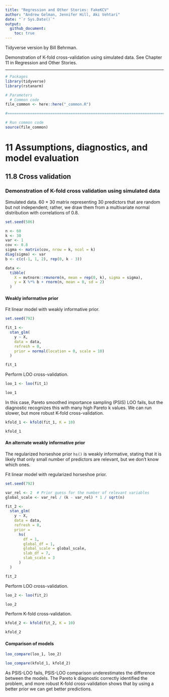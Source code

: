 ```yaml
---
title: "Regression and Other Stories: FakeKCV"
author: "Andrew Gelman, Jennifer Hill, Aki Vehtari"
date: "`r Sys.Date()`"
output:
  github_document:
    toc: true
---
```

Tidyverse version by Bill Behrman.

Demonstration of K-fold cross-validation using simulated
data. See Chapter 11 in Regression and Other Stories.

-------------

```r
# Packages
library(tidyverse)
library(rstanarm)

# Parameters
  # Common code
file_common <- here::here("_common.R")

#===============================================================================

# Run common code
source(file_common)
```

# 11 Assumptions, diagnostics, and model evaluation

## 11.8 Cross validation

### Demonstration of K-fold cross validation using simulated data

Simulated data. 60 × 30  matrix representing 30 predictors that are random but not independent; rather, we draw them from a multivariate normal distribution with correlations of 0.8.

```r
set.seed(586)

n <- 60
k <- 30
var <- 1
cov <- 0.8
sigma <- matrix(cov, nrow = k, ncol = k)
diag(sigma) <- var
b <- c(c(-1, 1, 2), rep(0, k - 3))

data <-
  tibble(
    X = mvtnorm::rmvnorm(n, mean = rep(0, k), sigma = sigma),
    y = X %*% b + rnorm(n, mean = 0, sd = 2)
  )
```

#### Weakly informative prior

Fit linear model with weakly informative prior.

```r
set.seed(792)

fit_1 <- 
  stan_glm(
    y ~ X,
    data = data,
    refresh = 0,
    prior = normal(location = 0, scale = 10)
  )

fit_1
```

Perform LOO cross-validation.

```r
loo_1 <- loo(fit_1)

loo_1
```

In this case, Pareto smoothed importance sampling (PSIS) LOO fails, but the diagnostic recognizes this with many high Pareto k values. We can run slower, but more robust K-fold cross-validation.

```r
kfold_1 <- kfold(fit_1, K = 10)

kfold_1
```

#### An alternate weakly informative prior

The regularized horseshoe prior `hs()` is weakly informative, stating that it is likely that only small number of predictors are relevant, but we don’t know which ones.

Fit linear model with regularized horseshoe prior.

```r
set.seed(792)

var_rel <- 2  # Prior guess for the number of relevant variables
global_scale <- var_rel / (k - var_rel) * 1 / sqrt(n)

fit_2 <- 
  stan_glm(
    y ~ X,
    data = data,
    refresh = 0,
    prior = 
      hs(
        df = 1,
        global_df = 1,
        global_scale = global_scale,
        slab_df = 7,
        slab_scale = 3
      )
  )

fit_2
```

Perform LOO cross-validation.

```r
loo_2 <- loo(fit_2)

loo_2
```

Perform K-fold cross-validation.

```r
kfold_2 <- kfold(fit_2, K = 10)

kfold_2
```

#### Comparison of models

```r
loo_compare(loo_1, loo_2)
```

```r
loo_compare(kfold_1, kfold_2)
```

As PSIS-LOO fails, PSIS-LOO comparison underestimates the difference between the models. The Pareto k diagnostic correctly identified the problem, and more robust K-fold cross-validation shows that by using a better prior we can get better predictions.

